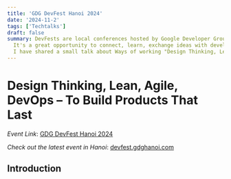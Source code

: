 ```yaml
---
title: 'GDG DevFest Hanoi 2024'
date: '2024-11-2'
tags: ['Techtalks']
draft: false
summary: DevFests are local conferences hosted by Google Developer Groups (GDG) around the world.
  It's a great opportunity to connect, learn, exchange ideas with developers, technologists, startups...
  I have shared a small talk about Ways of working "Design Thinking, Lean, Agile, DevOps – To Build Products That Last"
---
```


# Design Thinking, Lean, Agile, DevOps – To Build Products That Last

_Event Link_: [GDG DevFest Hanoi 2024](https://gdg.community.dev/events/details/google-gdg-ha-noi-presents-gdg-devfest-hanoi-2024-1/)

_Check out the latest event in Hanoi_: [devfest.gdghanoi.com](https://devfest.gdghanoi.com/)
## Introduction

